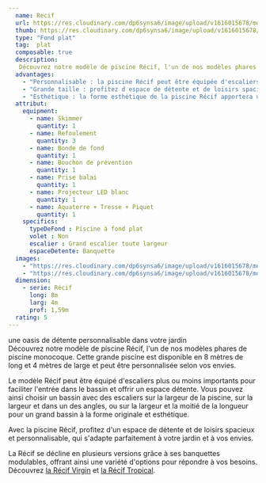 ```yaml
---
  name: Recif
  url: https://res.cloudinary.com/dp6synsa6/image/upload/v1616015678/monoblocs-fonds-plats/recif/cocktail-recif-bleu-azur-mr-caille-1-sur-46_hlujbf.jpg
  thumb: https://res.cloudinary.com/dp6synsa6/image/upload/v1616015678/monoblocs-fonds-plats/recif/schema-recif-380x-d8a_uq361u.gif
  type: "Fond plat"
  tag:  plat
  composable: true
  description:
   Découvrez notre modèle de piscine Récif, l'un de nos modèles phares de piscine monocoque. Cette grande piscine est disponible en 8 mètres de long et 5 mètres de large et peut être personnalisée selon vos envies.
  advantages:
    - "Personnalisable : la piscine Récif peut être équipée d'escaliers sur mesure pour répondre à vos besoins."
    - "Grande taille : profitez d espace de détente et de loisirs spacieux avec 8 mètres de longueur et 4 mètres de largeur."
    - "Esthétique : la forme esthétique de la piscine Récif apportera une touche de modernité à votre jardin"
  attribut:
    equipment:
      - name: Skimmer
        quantity: 1
      - name: Refoulement
        quantity: 3
      - name: Bonde de fond
        quantity: 1
      - name: Bouchon de prévention
        quantity: 1
      - name: Prise balai
        quantity: 1
      - name: Projecteur LED blanc
        quantity: 1
      - name: Aquaterre + Tresse + Piquet
        quantity: 1
    specifics:
      typeDeFond : Piscine à fond plat
      volet : Non
      escalier : Grand escalier toute largeur
      espaceDetente: Banquette
  images:
    - "https://res.cloudinary.com/dp6synsa6/image/upload/v1616015678/monoblocs-fonds-plats/recif/cocktail-recif-bleu-azur-mr-caille-1-sur-46_hlujbf.jpg"
    - "https://res.cloudinary.com/dp6synsa6/image/upload/v1616015678/monoblocs-fonds-plats/recif/piscine-recif_phxt4z.jpg"
  dimension:
    - serie: Récif
      long: 8m
      larg: 4m
      prof: 1,59m
  rating: 5
---
```


<div class=" mt-4 max-w-[720px]">
	<div class="mb-2 text-center font-semibold text-primary">
		une oasis de détente personnalisable dans votre jardin
	</div>
  Découvrez notre modèle de piscine Récif, l'un de nos modèles phares de piscine monocoque. Cette grande piscine est disponible en 8 mètres de long et 4 mètres de large et peut être personnalisée selon vos envies.

Le modèle Récif peut être équipé d'escaliers plus ou moins importants pour faciliter l'entrée dans le bassin et offrir un espace détente. Vous pouvez ainsi choisir un bassin avec des escaliers sur la largeur de la piscine, sur la largeur et dans un des angles, ou sur la largeur et la moitié de la longueur pour un grand bassin à la forme originale et esthétique.

Avec la piscine Récif, profitez d'un espace de détente et de loisirs spacieux et personnalisable, qui s'adapte parfaitement à votre jardin et à vos envies.

La Récif se décline en plusieurs versions grâce à ses banquettes modulables, offrant ainsi une variété d'options pour répondre à vos besoins.
Découvrez <span  class="text-black font-semibold hover:text-primary">[la Récif Virgin](Recif-Virgin)</span> et <span class="text-black font-semibold hover:text-primary">[la Récif Tropical](Recif-Tropical)</span>.

</div>
